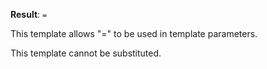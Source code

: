 {{doc/start}}
'''Result''': <code><nowiki>=</nowiki></code>

This template allows "=" to be used in template parameters.

This template cannot be substituted.
{{doc/end}}